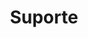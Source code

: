 ---
title: "Suporte"
description: "Nesta página, você encontra todas as opções de pagamento disponíveis para integrar à sua loja Rexie. "
icon: "message-dots"
---
